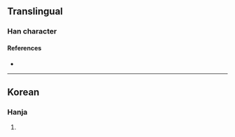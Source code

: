 {{character info/new}}
==Translingual==

===Han character===
{{Han char|rn=5|rad=乙|as=15|sn=16|four=|canj=CSN|ids=⿱鋤乙}}

====References====
* {{Han ref|kx=0085.061|dkj=|dj=|hdz=|uh=3425|ud=13349|bh=|bd=}}

----

==Korean==

===Hanja===
{{ko-hanja|hangeul=설|rv=seol|mr=sŏl|y=sel}}

# {{rfdef|ko|sort=乙15}}
